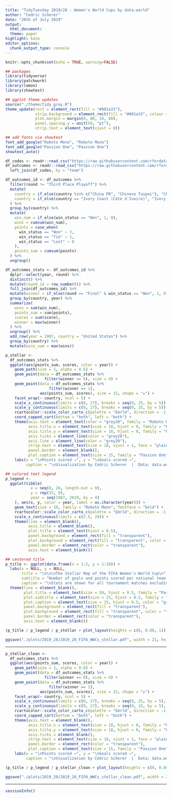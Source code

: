```yaml
---
title: "TidyTuesday 2019/28 - Women's World Cups by data.world"
author: "Cedric Scherer"
date: "20th of July 2019"
output:
  html_document:
  theme: paper
highlight: kate
editor_options:
  chunk_output_type: console
---
```

  
```r
knitr::opts_chunk$set(echo = TRUE, warning=FALSE)
```

```r
## packages
library(tidyverse)
library(patchwork)
library(lemon)
library(showtext)

## ggplot theme updates
source("./theme/tidy_grey.R")
theme_update(rect = element_rect(fill = "#001a33"),
             strip.background = element_rect(fill = "#001a33", colour = "transparent"), 
             plot.margin = margin(0, 80, 10, 80),
             panel.spacing.y = unit(50, "pt"),
             strip.text = element_text(vjust = 0))

## add fonts via showtext
font_add_google("Roboto Mono", "Roboto Mono")
font_add_google("Passion One", "Passion One")
showtext_auto()
```

```r
df_codes <- readr::read_csv("https://raw.githubusercontent.com/rfordatascience/tidytuesday/master/data/2019/2019-07-09/codes.csv")
df_outcomes <- readr::read_csv("https://raw.githubusercontent.com/rfordatascience/tidytuesday/master/data/2019/2019-07-09/wwc_outcomes.csv") %>% 
  left_join(df_codes, by = "team")
```

```r
df_outcomes_id <- df_outcomes %>% 
  filter(round != "Third Place Playoff") %>% 
  mutate(
    country = if_else(country %in% c("China PR", "Chinese Taipei"), "China", country),
    country = if_else(country == "Ivory Coast (Côte d'Ivoire)", "Ivory Coast", country)
  ) %>% 
  group_by(country) %>% 
  mutate(
    win_num = if_else(win_status == "Won", 1, 0),
    wins = cumsum(win_num),
    points = case_when(
      win_status == "Won" ~ 3, 
      win_status == "Tie" ~ 1, 
      win_status == "Lost" ~ 0
    ),
    points_sum = cumsum(points)
  ) %>% 
  ungroup() 

df_outcomes_stats <- df_outcomes_id %>%
  dplyr::select(year, round) %>% 
  distinct() %>% 
  mutate(round_id = row_number()) %>% 
  full_join(df_outcomes_id) %>% 
  mutate(winner = if_else(round == "Final" & win_status == "Won", 1, 0)) %>% 
  group_by(country, year) %>% 
  summarize(
    wins = sum(win_num),
    points_sum = sum(points),
    scores = sum(score),
    winner = max(winner)
  ) %>% 
  ungroup() %>% 
  add_row(year = 1987, country = "United States") %>% 
  group_by(country) %>% 
  mutate(wins_sum = max(wins))
```

```r
p_stellar <- 
  df_outcomes_stats %>% 
  ggplot(aes(points_sum, scores, color = year)) + 
    geom_path(size = 1, alpha = 0.6) +
    geom_point(data = df_outcomes_stats %>% 
                 filter(winner == 0), size = 4) +
    geom_point(data = df_outcomes_stats %>% 
                   filter(winner == 1), 
               aes(points_sum, scores), size = 15, shape = "★") +
    facet_wrap(~ country, ncol = 5) +
    scale_x_continuous(limits = c(0, 27), breaks = seq(0, 25, by = 5)) +
    scale_y_continuous(limits = c(0, 27), breaks = seq(0, 25, by = 5)) +
    rcartocolor::scale_color_carto_c(palette = "Emrld", direction = -1, guide = F) +
    coord_capped_cart(bottom = "both", left = "both") +
    theme(axis.text = element_text(color = "grey20", family = "Roboto Mono"),
          axis.title.x = element_text(size = 18, hjust = 0, family = "Passion One", color = "grey30", face = "plain"),
          axis.title.y = element_text(size = 18, hjust = 0, family = "Passion One", color = "grey30", face = "plain"),
          axis.ticks = element_line(color = "grey20"),
          axis.line = element_line(color = "grey20"),
          strip.text = element_text(size = 18, vjust = 1, face = "plain", family = "Passion One", color = "grey30"),
          panel.border = element_blank(),
          plot.caption = element_text(size = 15, family = "Passion One", color = "grey20")) +
    labs(x = "\nPoints scored →", y = "\nGoals scored →",
         caption = "\nVisualization by Cédric Scherer  |  Data: data.world     \n\n\n\n\n")

## colored text legend  
p_legend <- 
  ggplot(tibble(
           x = seq(0, 28, length.out = 9), 
           y = rep(33, 9),
           year = seq(1987, 2019, by = 4)
    ), aes(x, y, color = year, label = as.character(year))) +
    geom_text(size = 10, family = "Roboto Mono", fontface = "bold") +
    rcartocolor::scale_color_carto_c(palette = "Emrld", direction = -1, guide = F) +
    scale_x_continuous(limits = c(2.5, 29)) +
    theme(line = element_blank(),
          axis.title = element_blank(),
          plot.title = element_text(hjust = 0.5),
          panel.background = element_rect(fill = "transparent"),
          plot.background = element_rect(fill = "transparent", color = "transparent"),
          panel.border = element_rect(color = "transparent"),
          axis.text = element_blank())

## centered title
p_title <- ggplot(data.frame(x = 1:2, y = 1:10)) +
  labs(x = NULL, y = NULL,
       title = "\n\n\nThe Stellar Map of the FIFA Women's World Cup\n",
       subtitle = "Number of goals and points scored per national team and FIFA World Cup.\n",
       caption = "\nStats are shown for all tournament matches excluding third place playoffs.\nStars indicate world champions, scored points are calculated based on the 3-1-0 scheme.") +
  theme(line = element_blank(),
        plot.title = element_text(size = 50, hjust = 0.5, family = "Passion One", lineheight = 0.5, face = "bold"),
        plot.subtitle = element_text(size = 25, hjust = 0.5, family = "Passion One", lineheight = 0.5, color = "grey60"),
        plot.caption = element_text(size = 15, hjust = 0.5, color = "grey30", family = "Passion One"),
        panel.background = element_rect(fill = "transparent"),
        plot.background = element_rect(fill = "transparent", color = "transparent"),
        panel.border = element_rect(color = "transparent"),
        axis.text = element_blank())
```

```r
(p_title / p_legend / p_stellar + plot_layout(heights = c(0, 0.08, 1)))

ggsave("./plots/2019_28/2019_28_FIFA_WWCs_stellar.pdf", width = 21, height = 36, device = cairo_pdf)
```

--------

```r
p_stellar_clean <- 
  df_outcomes_stats %>% 
  ggplot(aes(points_sum, scores, color = year)) + 
    geom_path(size = 1, alpha = 0.6) +
    geom_point(data = df_outcomes_stats %>% 
                 filter(winner == 0), size = 4) +
    geom_point(data = df_outcomes_stats %>% 
                   filter(winner == 1), 
               aes(points_sum, scores), size = 15, shape = "★") +
    facet_wrap(~ country, ncol = 5) +
    scale_x_continuous(limits = c(0, 27), breaks = seq(0, 25, by = 5), expand = c(0.05, 0.05)) +
    scale_y_continuous(limits = c(0, 27), breaks = seq(0, 25, by = 5), expand = c(0.05, 0.05)) +
    rcartocolor::scale_color_carto_c(palette = "Emrld", direction = -1, guide = F) +
    coord_capped_cart(bottom = "both", left = "both") +
    theme(axis.text = element_blank(),
          axis.title.x = element_text(size = 18, hjust = 0, family = "Passion One", color = "grey30", face = "plain"),
          axis.title.y = element_text(size = 18, hjust = 0, family = "Passion One", color = "grey30", face = "plain"),
          axis.ticks = element_blank(),
          strip.text = element_text(size = 18, vjust = 1, face = "plain", family ="Passion One", color = "grey30"),
          panel.border = element_rect(color = "transparent"),
          plot.caption = element_text(size = 15, family = "Passion One", color = "grey20")) +
    labs(x = "\nPoints scored →", y = "\nGoals scored →",
         caption = "\nVisualization by Cédric Scherer  |  Data: data.world     \n\n\n\n\n")
```

```r
(p_title / p_legend / p_stellar_clean + plot_layout(heights = c(0, 0.08, 1)))

ggsave("./plots/2019_28/2019_28_FIFA_WWCs_stellar_clean.pdf", width = 21, height = 36, device = cairo_pdf)
```

***
  
```r
sessionInfo()
```

